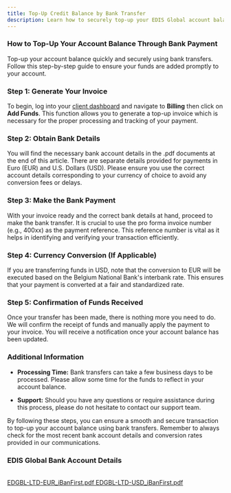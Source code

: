 ```yaml
---
title: Top-Up Credit Balance by Bank Transfer
description: Learn how to securely top-up your EDIS Global account balance using bank transfers. Follow our step-by-step guide for seamless payments and ensure your funds are processed promptly.
---
```


### How to Top-Up Your Account Balance Through Bank Payment

Top-up your account balance quickly and securely using bank transfers. Follow this step-by-step guide to ensure your funds are added promptly to your account.

### Step 1: Generate Your Invoice

To begin, log into your [client dashboard](https://manage.edisglobal.com/clientarea.php?action=addfunds) and navigate to **Billing** then click on **Add Funds**. This function allows you to generate a top-up invoice which is necessary for the proper processing and tracking of your payment.

### Step 2: Obtain Bank Details

You will find the necessary bank account details in the .pdf documents at the end of this article. There are separate details provided for payments in Euro (EUR) and U.S. Dollars (USD). Please ensure you use the correct account details corresponding to your currency of choice to avoid any conversion fees or delays.

### Step 3: Make the Bank Payment

With your invoice ready and the correct bank details at hand, proceed to make the bank transfer. It is crucial to use the pro forma invoice number (e.g., 400xx) as the payment reference. This reference number is vital as it helps in identifying and verifying your transaction efficiently.

### Step 4: Currency Conversion (If Applicable)

If you are transferring funds in USD, note that the conversion to EUR will be executed based on the Belgium National Bank's interbank rate. This ensures that your payment is converted at a fair and standardized rate.

### Step 5: Confirmation of Funds Received

Once your transfer has been made, there is nothing more you need to do. We will confirm the receipt of funds and manually apply the payment to your invoice. You will receive a notification once your account balance has been updated.

### Additional Information

- **Processing Time:** Bank transfers can take a few business days to be processed. Please allow some time for the funds to reflect in your account balance.

- **Support:** Should you have any questions or require assistance during this process, please do not hesitate to contact our support team.

By following these steps, you can ensure a smooth and secure transaction to top-up your account balance using bank transfers. Remember to always check for the most recent bank account details and conversion rates provided in our communications.

### EDIS Global Bank Account Details

<br />

<div
  style={{
    display: "flex",
    flexDirection: "row",
    columnGap: "20px",
    flexWrap: "wrap",
  }}
>
  <a
    href='https://cdn.sanity.io/files/zo1bnlq1/production/b37d6625e02cbdd48b4b899ec89fb0c45387ce26.pdf'
    download
  >
    EDGBL-LTD-EUR_iBanFirst.pdf
  </a>
  <a
    href='https://cdn.sanity.io/files/zo1bnlq1/production/9433a073f60630bdfcc0dc35848c604c030aeb4c.pdf'
    download
  >
    EDGBL-LTD-USD_iBanFirst.pdf
  </a>
</div>
